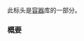 {{cpp/header/title|hive|notes={{mark c++26}}}}
{{cpp/header/navbar}}
此标头是[[cpp/container|容器]]库的一部分。

{{dsc begin}}
{{dsc h1|包含}}
{{dsc inc|cpp/header/dsc compare}}
{{dsc inc|cpp/header/dsc initializer_list}}
{{dsc h1|类}}
{{dsc inc|cpp/container/hive/dsc hive_limits}}
{{dsc inc|cpp/container/dsc hive}}
{{dsc h1|函数}}
{{dsc inc|cpp/container/dsc swap2|hive}}
{{dsc inc|cpp/container/dsc erase_seq|hive}}
{{dsc end}}

===概要===
{{cpp/synopsis/hive}}

{{langlinks|de|en|es|ja|ru}}